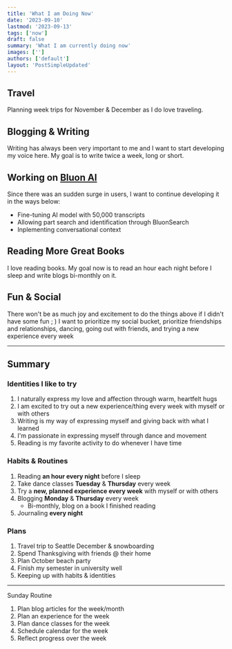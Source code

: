 ```yaml
---
title: 'What I am Doing Now'
date: '2023-09-10'
lastmod: '2023-09-13'
tags: ['now']
draft: false
summary: 'What I am currently doing now'
images: ['']
authors: ['default']
layout: 'PostSimpleUpdated'
---
```


## Travel

Planning week trips for November & December as I do love traveling.

## Blogging & Writing

Writing has always been very important to me and I want to start developing my voice here. My goal is to write twice a week, long or short.

## Working on [Bluon AI](https://www.bluon.ai)

Since there was an sudden surge in users, I want to continue developing it in the ways below:

- Fine-tuning AI model with 50,000 transcripts
- Allowing part search and identification through BluonSearch
- Inplementing conversational context

## Reading More Great Books

I love reading books. My goal now is to read an hour each night before I sleep and write blogs bi-monthly on it.

## Fun & Social

There won't be as much joy and excitement to do the things above if I didn't have some fun ; ) I want to prioritize my social bucket, prioritize friendships and relationships, dancing, going out with friends, and trying a new experience every week

---

## Summary

### Identities I like to try

1. I naturally express my love and affection through warm, heartfelt hugs
2. I am excited to try out a new experience/thing every week with myself or with others
3. Writing is my way of expressing myself and giving back with what I learned
4. I'm passionate in expressing myself through dance and movement
5. Reading is my favorite activity to do whenever I have time

### Habits & Routines

1. Reading **an hour every night** before I sleep
2. Take dance classes **Tuesday** & **Thursday** every week
3. Try a **new, planned experience every week** with myself or with others
4. Blogging **Monday** & **Thursday** every week
   - Bi-monthly, blog on a book I finished reading
5. Journaling **every night**

### Plans

1. Travel trip to Seattle December & snowboarding
2. Spend Thanksgiving with friends @ their home
3. Plan October beach party
4. Finish my semester in university well
5. Keeping up with habits & identities

---

Sunday Routine

1. Plan blog articles for the week/month
2. Plan an experience for the week
3. Plan dance classes for the week
4. Schedule calendar for the week
5. Reflect progress over the week
